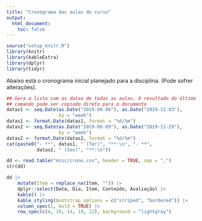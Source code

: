 ```yaml
---
title: "Cronograma das aulas do curso"
output:
  html_document:
    toc: false
---
```


```r
source("setup_knitr.R")
library(knitr)
library(kableExtra)
library(dplyr)
library(tidyr)
```

Abaixo está o cronograma inicial planejado para a disciplina. (Pode
sofrer alterações).

```r
## Gera a lista com as datas de todas as aulas. O resultado do último
## comando pode ser copiado direto para o documento
datas1 <- seq.Date(as.Date("2019-08-06"), as.Date("2019-12-03"),
                   by = "week")
datas1 <- format.Date(datas1, format = "%d/%m")
datas2 <- seq.Date(as.Date("2019-08-09"), as.Date("2019-11-29"),
                   by = "week")
datas2 <- format.Date(datas2, format = "%d/%m")
cat(paste0("- **", datas1, " (Ter)", "**:\n", "- **",
           datas2, " (Sex)", "**:\n"))
```

```r
dd <- read.table("misc/crono.csv", header = TRUE, sep = ",")
str(dd)
```

```r
dd |>
    mutate(Item = replace_na(Item, "")) |>
    dplyr::select(Data, Dia, Item, Conteúdo, Avaliação) |>
    kable() |>
    kable_styling(bootstrap_options = c("striped", "bordered")) |>
    column_spec(1, bold = TRUE) |>
    row_spec(c(4, 10, 14, 18, 22), background = "lightgray")
```

<!-- - **06/08 (Ter)**: Apresentação da disciplina. -->
<!-- - **09/08 (Sex)**: Introdução à Estatística Computacional II. -->
<!--   [Slides](slides/00_intro.html). -->
<!-- - **13/08 (Ter)**: Funções, objetos e classes. Parte I: funções, -->
<!-- argumentos e tipos primitivos de objetos. [HTML](objetos-classes.html). -->
<!-- - **16/08 (Sex)**: Funções, objetos e classes. Parte II: Classes, -->
<!-- atributos e funções genéricas (métodos). [HTML](objetos-classes.html). -->
<!-- - **20/08 (Ter)**: Não haverá aula (professor em viagem). Fazer -->
<!--   atividade disponível no [Moodle][]. -->
<!-- - **23/08 (Sex)**: Indexação e seleção condicional. -->
<!--   [HTML](indexacao-selecao.html). -->
<!-- - **27/08 (Ter)**: Programando com dados: estruturas de repetição, -->
<!--   seleção e vetorização. [HTML](programacao.html). -->
<!-- - **30/08 (Sex)**: Técnicas de programação: benchmarking, profiling, -->
<!-- debugging e error handling. [Slides](slides/01_tecnicas.html). -->
<!-- [Script](slides/01_tecnicas.R) com os códigos dos slides. -->
<!-- - **03/09 (Ter)**: Atividade disponível no [Moodle][]. -->
<!-- - **06/09 (Sex)**: Geração de números aleatórios uniformes. -->
<!-- [Slides](slides/02_RNG_uniforme.html). -->
<!-- - **10/09 (Ter)**: Geração de números aleatórios não uniformes: método -->
<!--   da transformação integral de probabilidade. -->
<!--   [Slides](slides/03_RNG_inversa.html). -->
<!-- - **13/09 (Sex)**: Geração de números aleatórios não uniformes: método -->
<!--   de aceitação e rejeição. [HTML](04_RNG_aceitacao.html). -->
<!-- - **17/09 (Ter)**: Geração de números aleatórios não uniformes: método -->
<!--   da relação entre variáveis. [HTML](05_RNG_transform.html). -->
<!-- - **20/09 (Sex)**: Atividade disponível no [Moodle][]. -->
<!-- - **24/09 (Ter)**: Não haverá aula devido ao SIEPE. -->
<!-- [Resolução 64/18 - CEPE][]. -->
<!-- - **27/09 (Sex)**: **Prova 1**. -->
<!-- - **01/10 (Ter)**: Integração de Monte Carlo. [HTML](06_MC_intro.html). -->
<!-- - **04/10 (Sex)**: Distribuições aproximadas baseadas em simulação de -->
<!--   Monte Carlo. [HTML](07_MC_aprox.html). -->
<!-- - **08/10 (Ter)**: Correção de prova e comentários sobre atividades. -->
<!-- - **11/10 (Sex)**: MCMC: Metropolis random walk e amostrador -->
<!-- independente. [HTML](08_MCMC-1.html) e [script](scripts/08_MCMC-1.R) com -->
<!-- mais exemplos mostrados em aula. -->
<!-- - **15/10 (Ter)**: MCMC: Cadeias de Markov e algoritmo de -->
<!--   Metropolis-Hastings. [HTML](08_MCMC-2.html). -->
<!-- - **18/10 (Sex)**: Atividade disponível no [Moodle][]. -->
<!-- - **22/10 (Ter)**: Métodos de Monte Carlo para inferência estatística: -->
<!--   estimação. [HTML](09_MC_inf-1.html). -->
<!-- - **25/10 (Sex)**: Propriedades de estimadores pontuais por simulação de -->
<!--   Monte Carlo. Taxa empírica do erro tipo I. [HTML](09_MC_inf-2.html). -->
<!-- - **29/10 (Ter)**: Testes de hipótese via simulação de Monte Carlo. -->
<!--   [HTML](09_MC_inf-3.html). -->
<!-- - **01/11 (Sex)**: Métodos de reamostragem: bootstrap. -->
<!--   [HTML](10_bootstrap.html). -->
<!-- - **05/11 (Ter)**: Intervalos de confiança via bootstrap. -->
<!--   [HTML](10_bootstrap.html). -->
<!-- - **08/11 (Sex)**: Jackknife e validação cruzada. -->
<!--   [HTML](11_jackknife.html). -->
<!-- - **12/11 (Ter)**: Atividade disponível no [Moodle][]. -->
<!-- - **15/11 (Sex)**: **Feriado**. -->
<!-- - **19/11 (Ter)**: Testes de permutação. [HTML](12_permutacao.html). -->
<!-- - **22/11 (Sex)**: Técnicas de otimização numérica. -->
<!-- - **26/11 (Ter)**: CH integralizada. -->
<!-- - **29/11 (Sex)**: **Prova 2**. -->
<!-- - **03/12 (Ter)**: CH integralizada. -->
<!-- - **10/12 (Ter)**: **Exame final**. -->

[Moodle]: https://moodle.c3sl.ufpr.br/course/view.php?id=282
[Resolução 64/18 - CEPE]: http://www.soc.ufpr.br/portal/wp-content/uploads/2018/11/cepe-64-18-atualizada.pdf
